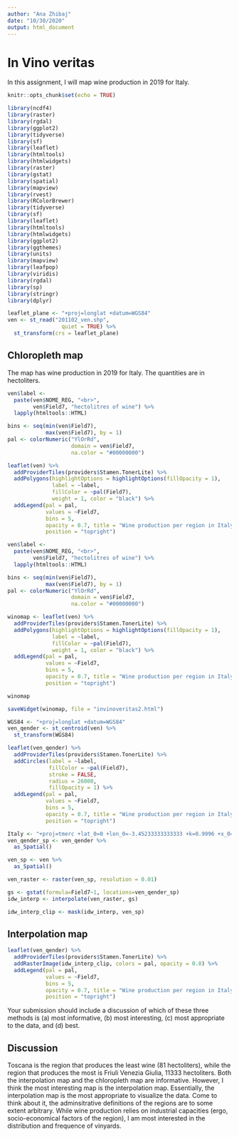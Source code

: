 ```yaml
---
author: "Ana Zhibaj"
date: "10/30/2020"
output: html_document
---
```


# In Vino veritas

In this assignment, I will map wine production in 2019 for Italy.

```r
knitr::opts_chunk$set(echo = TRUE)
```

```r
library(ncdf4)
library(raster)
library(rgdal)
library(ggplot2)
library(tidyverse)
library(sf)
library(leaflet)
library(htmltools)
library(htmlwidgets)
library(raster)
library(gstat)
library(spatial)
library(mapview)
library(rvest)
library(RColorBrewer)
library(tidyverse)
library(sf)
library(leaflet)
library(htmltools)
library(htmlwidgets)
library(ggplot2)
library(ggthemes)
library(units)
library(mapview)
library(leafpop)
library(viridis)
library(rgdal) 
library(sp)
library(stringr)
library(dplyr)
```


```r
leaflet_plane <- "+proj=longlat +datum=WGS84"
ven <- st_read("201102_ven.shp", 
                 quiet = TRUE) %>%
  st_transform(crs = leaflet_plane)
```

## Chloropleth map 

The map has wine production in 2019 for Italy. The quantities are in hectoliters. 

```r
ven$label <- 
  paste(ven$NOME_REG, "<br>", 
        ven$Field7, "hectolitres of wine") %>% 
  lapply(htmltools::HTML)

bins <- seq(min(ven$Field7),
            max(ven$Field7), by = 1)
pal <- colorNumeric("YlOrRd", 
                    domain = ven$Field7,
                    na.color = "#00000000")

leaflet(ven) %>%
  addProviderTiles(providers$Stamen.TonerLite) %>%
  addPolygons(highlightOptions = highlightOptions(fillOpacity = 1),
              label = ~label,
              fillColor = ~pal(Field7),
              weight = 1, color = "black") %>% 
  addLegend(pal = pal, 
            values = ~Field7,
            bins = 5,
            opacity = 0.7, title = "Wine production per region in Italy, 2019",
            position = "topright")
```
```r
ven$label <- 
  paste(ven$NOME_REG, "<br>", 
        ven$Field7, "hectolitres of wine") %>% 
  lapply(htmltools::HTML)

bins <- seq(min(ven$Field7),
            max(ven$Field7), by = 1)
pal <- colorNumeric("YlOrRd", 
                    domain = ven$Field7,
                    na.color = "#00000000")
```
```r
winomap <- leaflet(ven) %>%
  addProviderTiles(providers$Stamen.TonerLite) %>%
  addPolygons(highlightOptions = highlightOptions(fillOpacity = 1),
              label = ~label,
              fillColor = ~pal(Field7),
              weight = 1, color = "black") %>% 
  addLegend(pal = pal, 
            values = ~Field7,
            bins = 5,
            opacity = 0.7, title = "Wine production per region in Italy, 2019",
            position = "topright")

winomap

saveWidget(winomap, file = "invinoveritas2.html")
```


```r
WGS84 <- "+proj=longlat +datum=WGS84"
ven_qender <- st_centroid(ven) %>%
  st_transform(WGS84)

leaflet(ven_qender) %>%
  addProviderTiles(providers$Stamen.TonerLite) %>%
  addCircles(label = ~label,
             fillColor = ~pal(Field7),
             stroke = FALSE, 
             radius = 26000, 
             fillOpacity = 1) %>% 
  addLegend(pal = pal, 
            values = ~Field7,
            bins = 5,
            opacity = 0.7, title = "Wine production per region in Italy, 2019",
            position = "topright")
```

```r
Italy <- "+proj=tmerc +lat_0=0 +lon_0=-3.45233333333333 +k=0.9996 +x_0=1500000 +y_0=0 +ellps=intl +pm=rome +units=m +no_defs"
ven_qender_sp <- ven_qender %>%
  as_Spatial()

ven_sp <- ven %>%
  as_Spatial()
```

```r
ven_raster <- raster(ven_sp, resolution = 0.01)
```

```r
gs <- gstat(formula=Field7~1, locations=ven_qender_sp)
idw_interp <- interpolate(ven_raster, gs)

idw_interp_clip <- mask(idw_interp, ven_sp)
```

## Interpolation map 

```r
leaflet(ven_qender) %>%
  addProviderTiles(providers$Stamen.TonerLite) %>%
  addRasterImage(idw_interp_clip, colors = pal, opacity = 0.8) %>% 
  addLegend(pal = pal, 
            values = ~Field7,
            bins = 5,
            opacity = 0.7, title = "Wine production per region in Italy, 2019",
            position = "topright")
```

 Your submission should include a discussion of which of these three methods is (a)
most informative, (b) most interesting, (c) most appropriate to the data, and (d) best.

## Discussion

Toscana is the region that produces the least wine (81 hectoliters), while the region that produces the most is Friuli Venezia Giulia, 11333 hectoliters. Both the interpolation map and the chloropleth map are informative. However, I think the most interesting map is the interpolation map. Essentially, the interpolation map is the most appropriate to visualize the data. Come to think about it, the adminsitrative definitions of the regions are to some extent arbitrary. While wine production relies on industrial capacities (ergo, socio-economical factors of the region), I am most interested in the distribution and frequence of vinyards. 
